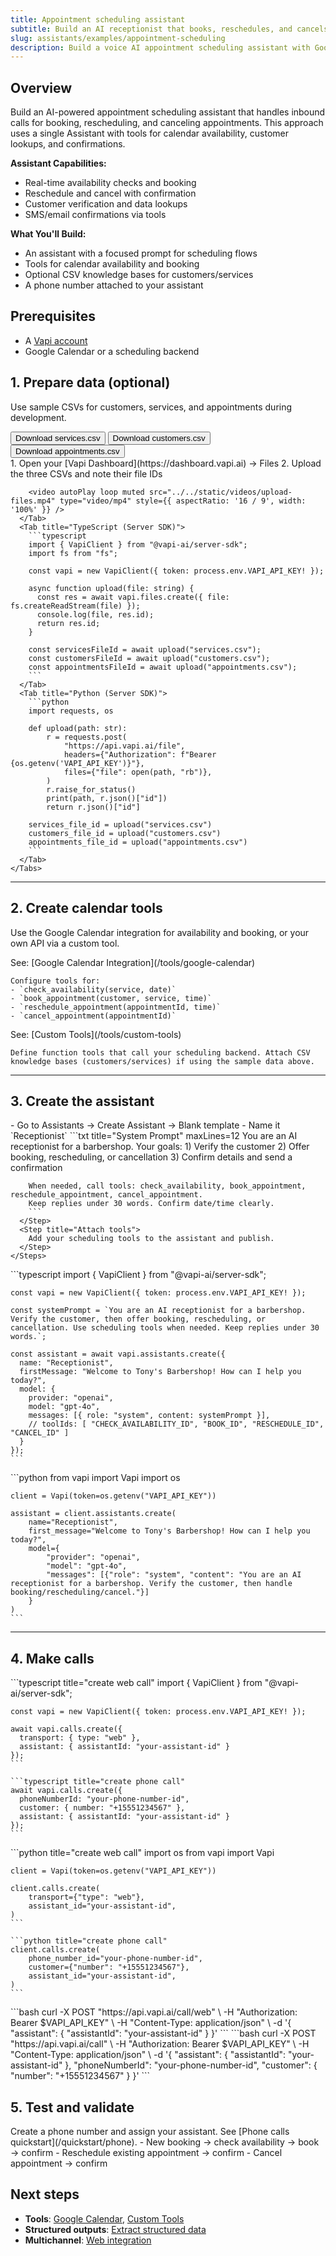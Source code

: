 ```yaml
---
title: Appointment scheduling assistant
subtitle: Build an AI receptionist that books, reschedules, and cancels appointments using Assistants and tools
slug: assistants/examples/appointment-scheduling
description: Build a voice AI appointment scheduling assistant with Google Calendar integration, availability checking, and automated confirmations using Vapi Assistants.
---
```


## Overview

Build an AI-powered appointment scheduling assistant that handles inbound calls for booking, rescheduling, and canceling appointments. This approach uses a single Assistant with tools for calendar availability, customer lookups, and confirmations.

**Assistant Capabilities:**
* Real-time availability checks and booking
* Reschedule and cancel with confirmation
* Customer verification and data lookups
* SMS/email confirmations via tools

**What You'll Build:**
* An assistant with a focused prompt for scheduling flows
* Tools for calendar availability and booking
* Optional CSV knowledge bases for customers/services
* A phone number attached to your assistant

## Prerequisites

* A [Vapi account](https://dashboard.vapi.ai/)
* Google Calendar or a scheduling backend

## 1. Prepare data (optional)

Use sample CSVs for customers, services, and appointments during development.

<Steps>
  <Step title="Download sample spreadsheets">
    <div className="flex gap-2">
      <Download src="../../static/spreadsheets/appointment-scheduling/services.csv">
        <Button intent="primary">Download services.csv</Button>
      </Download>
      <Download src="../../static/spreadsheets/appointment-scheduling/customers.csv">
        <Button intent="primary">Download customers.csv</Button>
      </Download>
      <Download src="../../static/spreadsheets/appointment-scheduling/appointments.csv">
        <Button intent="primary">Download appointments.csv</Button>
      </Download>
    </div>
  </Step>
  <Step title="Upload files (optional)">
    <Tabs>
      <Tab title="Dashboard">
        1. Open your [Vapi Dashboard](https://dashboard.vapi.ai) → Files
        2. Upload the three CSVs and note their file IDs
        
        <video autoPlay loop muted src="../../static/videos/upload-files.mp4" type="video/mp4" style={{ aspectRatio: '16 / 9', width: '100%' }} />
      </Tab>
      <Tab title="TypeScript (Server SDK)">
        ```typescript
        import { VapiClient } from "@vapi-ai/server-sdk";
        import fs from "fs";

        const vapi = new VapiClient({ token: process.env.VAPI_API_KEY! });

        async function upload(file: string) {
          const res = await vapi.files.create({ file: fs.createReadStream(file) });
          console.log(file, res.id);
          return res.id;
        }

        const servicesFileId = await upload("services.csv");
        const customersFileId = await upload("customers.csv");
        const appointmentsFileId = await upload("appointments.csv");
        ```
      </Tab>
      <Tab title="Python (Server SDK)">
        ```python
        import requests, os

        def upload(path: str):
            r = requests.post(
                "https://api.vapi.ai/file",
                headers={"Authorization": f"Bearer {os.getenv('VAPI_API_KEY')}"},
                files={"file": open(path, "rb")},
            )
            r.raise_for_status()
            print(path, r.json()["id"]) 
            return r.json()["id"]

        services_file_id = upload("services.csv")
        customers_file_id = upload("customers.csv")
        appointments_file_id = upload("appointments.csv")
        ```
      </Tab>
    </Tabs>
  </Step>
</Steps>

---

## 2. Create calendar tools

Use the Google Calendar integration for availability and booking, or your own API via a custom tool.

<Tabs>
  <Tab title="Use Google Calendar (recommended)">
    See: [Google Calendar Integration](/tools/google-calendar)
    
    Configure tools for:
    - `check_availability(service, date)`
    - `book_appointment(customer, service, time)`
    - `reschedule_appointment(appointmentId, time)`
    - `cancel_appointment(appointmentId)`
  </Tab>
  <Tab title="Custom tools (HTTP)">
    See: [Custom Tools](/tools/custom-tools)
    
    Define function tools that call your scheduling backend. Attach CSV knowledge bases (customers/services) if using the sample data above.
  </Tab>
</Tabs>

---

## 3. Create the assistant

<Tabs>
  <Tab title="Dashboard">
    <Steps>
      <Step title="Create assistant">
        - Go to Assistants → Create Assistant → Blank template
        - Name it `Receptionist`
      </Step>
      <Step title="Configure system prompt">
        ```txt title="System Prompt" maxLines=12
        You are an AI receptionist for a barbershop. Your goals:
        1) Verify the customer
        2) Offer booking, rescheduling, or cancellation
        3) Confirm details and send a confirmation

        When needed, call tools: check_availability, book_appointment, reschedule_appointment, cancel_appointment.
        Keep replies under 30 words. Confirm date/time clearly.
        ```
      </Step>
      <Step title="Attach tools">
        Add your scheduling tools to the assistant and publish.
      </Step>
    </Steps>
  </Tab>
  <Tab title="TypeScript (Server SDK)">
    ```typescript
    import { VapiClient } from "@vapi-ai/server-sdk";

    const vapi = new VapiClient({ token: process.env.VAPI_API_KEY! });

    const systemPrompt = `You are an AI receptionist for a barbershop. Verify the customer, then offer booking, rescheduling, or cancellation. Use scheduling tools when needed. Keep replies under 30 words.`;

    const assistant = await vapi.assistants.create({
      name: "Receptionist",
      firstMessage: "Welcome to Tony's Barbershop! How can I help you today?",
      model: {
        provider: "openai",
        model: "gpt-4o",
        messages: [{ role: "system", content: systemPrompt }],
        // toolIds: [ "CHECK_AVAILABILITY_ID", "BOOK_ID", "RESCHEDULE_ID", "CANCEL_ID" ]
      }
    });
    ```
  </Tab>
  <Tab title="Python (Server SDK)">
    ```python
    from vapi import Vapi
    import os

    client = Vapi(token=os.getenv("VAPI_API_KEY"))

    assistant = client.assistants.create(
        name="Receptionist",
        first_message="Welcome to Tony's Barbershop! How can I help you today?",
        model={
            "provider": "openai",
            "model": "gpt-4o",
            "messages": [{"role": "system", "content": "You are an AI receptionist for a barbershop. Verify the customer, then handle booking/rescheduling/cancel."}]
        }
    )
    ```
  </Tab>
</Tabs>

---

## 4. Make calls

<Tabs>
  <Tab title="TypeScript (Server SDK)">
    ```typescript title="create web call"
    import { VapiClient } from "@vapi-ai/server-sdk";

    const vapi = new VapiClient({ token: process.env.VAPI_API_KEY! });

    await vapi.calls.create({
      transport: { type: "web" },
      assistant: { assistantId: "your-assistant-id" }
    });
    ```

    ```typescript title="create phone call"
    await vapi.calls.create({
      phoneNumberId: "your-phone-number-id",
      customer: { number: "+15551234567" },
      assistant: { assistantId: "your-assistant-id" }
    });
    ```
  </Tab>

  <Tab title="Python (Server SDK)">
    ```python title="create web call"
    import os
    from vapi import Vapi

    client = Vapi(token=os.getenv("VAPI_API_KEY"))

    client.calls.create(
        transport={"type": "web"},
        assistant_id="your-assistant-id",
    )
    ```

    ```python title="create phone call"
    client.calls.create(
        phone_number_id="your-phone-number-id",
        customer={"number": "+15551234567"},
        assistant_id="your-assistant-id",
    )
    ```
  </Tab>

  <Tab title="cURL (web)">
    ```bash
    curl -X POST "https://api.vapi.ai/call/web" \
      -H "Authorization: Bearer $VAPI_API_KEY" \
      -H "Content-Type: application/json" \
      -d '{
        "assistant": { "assistantId": "your-assistant-id" }
      }'
    ```
  </Tab>

  <Tab title="cURL (phone)">
    ```bash
    curl -X POST "https://api.vapi.ai/call" \
      -H "Authorization: Bearer $VAPI_API_KEY" \
      -H "Content-Type: application/json" \
      -d '{
        "assistant": { "assistantId": "your-assistant-id" },
        "phoneNumberId": "your-phone-number-id",
        "customer": { "number": "+15551234567" }
      }'
    ```
  </Tab>
</Tabs>

## 5. Test and validate

<Steps>
  <Step title="Attach a phone number">
    Create a phone number and assign your assistant. See [Phone calls quickstart](/quickstart/phone).
  </Step>
  <Step title="Test scenarios">
    - New booking → check availability → book → confirm
    - Reschedule existing appointment → confirm
    - Cancel appointment → confirm
  </Step>
</Steps>

## Next steps

- **Tools**: [Google Calendar](/tools/google-calendar), [Custom Tools](/tools/custom-tools)
- **Structured outputs**: [Extract structured data](/assistants/structured-outputs)
- **Multichannel**: [Web integration](/quickstart/web)

